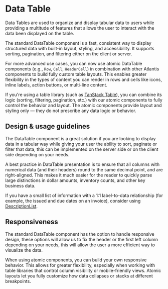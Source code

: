 
<Meta title="Components/Lists and Tables/DataTable" />

# Data Table

Data Tables are used to organize and display tabular data to users while
providing a multitude of features that allows the user to interact with the data
been displayed on the table.

The standard DataTable component is a fast, consistent way to display structured
data with built-in layout, styling, and accessibility. It supports sorting,
pagination, and filtering either on the client or server.

For more advanced use cases, you can now use atomic DataTable components (e.g.,
`Row`, `Cell`, `HeaderCell`) in combination with other Atlantis components to
build fully custom table layouts. This enables greater flexibility in the types
of content you can render in rows and cells like icons, inline labels, action
buttons, or multi-line content.

If you're using a table library (such as
[TanStack Table](https://tanstack.com/table/latest)), you can combine its logic
(sorting, filtering, pagination, etc.) with our atomic components to fully
control the behavior and layout. The atomic components provide layout and
styling only — they do not prescribe any data logic or behavior.

## Design & usage guidelines

The DataTable component is a great solution if you are looking to display data
in a tabular way while giving your user the ability to sort, paginate or filter
that data, this can be implemented on the server side or on the client side
depending on your needs.

A best practice in DataTable presentation is to ensure that all columns with
numerical data (and their headers) round to the same decimal point, and are
right-aligned. This makes it much easier for the reader to quickly parse large
distinctions in dollar amounts, inventory counts, and other key business data.

If you have a small list of information with a 1:1 label-to-data relationship
(for example, the issued and due dates on an invoice), consider using
[DescriptionList](/components/DescriptionList).

## Responsiveness

The standard DataTable component has the option to handle responsive design,
these options will allow us to fix the header or the first left column depending
on your needs, this will allow the user a more efficient way to visualize the
data.

When using atomic components, you can build your own responsive behavior. This
allows for greater flexibility, especially when working with table libraries
that control column visibility or mobile-friendly views. Atomic layouts let you
fully customize how data collapses or stacks at different breakpoints.
